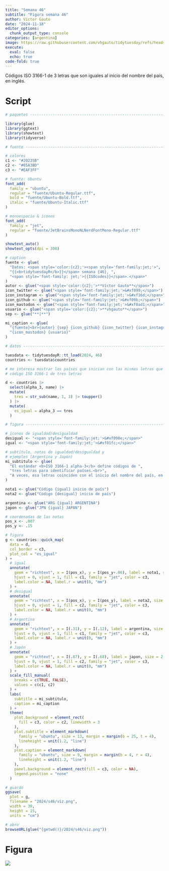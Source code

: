 ```yaml
---
title: "Semana 46"
subtitle: "Figura semana 46"
author: Víctor Gauto
date: "2024-11-18"
editor_options:
  chunk_output_type: console
categories: [argentina]
image: https://raw.githubusercontent.com/vhgauto/tidytuesday/refs/heads/main/2024/s46/viz.png
execute:
  eval: false
  echo: true
code-fold: true
---
```


Códigos ISO 3166-1 de 3 letras que son iguales al inicio del nombre del país, en inglés.

# Script

```r

# paquetes ----------------------------------------------------------------

library(glue)
library(ggtext)
library(showtext)
library(tidyverse)

# fuente ------------------------------------------------------------------

# colores
c1 <- "#20235B"
c2 <- "#05A3BD"
c3 <- "#EAF3FF"

# fuente: Ubuntu
font_add(
  family = "ubuntu",
  regular = "fuente/Ubuntu-Regular.ttf",
  bold = "fuente/Ubuntu-Bold.ttf",
  italic = "fuente/Ubuntu-Italic.ttf"
)

# monoespacio & íconos
font_add(
  family = "jet",
  regular = "fuente/JetBrainsMonoNLNerdFontMono-Regular.ttf"
)

showtext_auto()
showtext_opts(dpi = 300)

# caption
fuente <- glue(
  "Datos: <span style='color:{c2};'><span style='font-family:jet;'>",
  "{{<b>tidytuesdayR</b>}}</span> semana {46}, ",
  "<span style='font-family: jet;'>{{ISOcodes}}</span>.</span>"
)
autor <- glue("<span style='color:{c2};'>**Víctor Gauto**</span>")
icon_twitter <- glue("<span style='font-family:jet;'>&#xf099;</span>")
icon_instagram <- glue("<span style='font-family:jet;'>&#xf16d;</span>")
icon_github <- glue("<span style='font-family:jet;'>&#xf09b;</span>")
icon_mastodon <- glue("<span style='font-family:jet;'>&#xf0ad1;</span>")
usuario <- glue("<span style='color:{c2};'>**vhgauto**</span>")
sep <- glue("**|**")

mi_caption <- glue(
  "{fuente}<br>{autor} {sep} {icon_github} {icon_twitter} {icon_instagram} ",
  "{icon_mastodon} {usuario}"
)

# datos -------------------------------------------------------------------

tuesdata <- tidytuesdayR::tt_load(2024, 46)
countries <- tuesdata$countries

# me interesa mostrar los países que inician con las mismas letras que el 
# código ISO 3166-1 de tres letras

d <- countries |> 
  select(alpha_3, name) |> 
  mutate(
    tres = str_sub(name, 1, 3) |> toupper()
  ) |> 
  mutate(
    es_igual = alpha_3 == tres
  )

# figura ------------------------------------------------------------------

# íconos de igualdad/desigualdad
desigual <- "<span style='font-family:jet;'>&#xf098e;</span>"
igual <- "<span style='font-family:jet;'>&#xf01fc;</span>"

# subtítulo, notas de igualdad/desigualdad y
# ejemples (Argentina y Japón)
mi_subtitulo <- glue(
  "El estándar <b>ISO 3166-1 alpha-3</b> define códigos de ",
  "tres letras para identificar países.<br>",
  "A veces, esa letras coinciden con el inicio del nombre del país, en inglés."
)

nota1 <- glue("Código {igual} inicio de país")
nota2 <- glue("Código {desigual} inicio de país")

argentina <- glue("ARG {igual} ARGENTINA")
japon <- glue("JPN {igual} JAPAN")

# coordenadas de las notas
pos_x <- .007
pos_y <- .15

# figura
g <- countries::quick_map(
  data = d,
  col_border = c3,
  plot_col = "es_igual"
) +
  # igual
  annotate(
    geom = "richtext", x = I(pos_x), y = I(pos_y+.06), label = nota1, size = 4,
    hjust = 0, vjust = 1, fill = c1, family = "jet", color = c3,
    label.color = NA, label.r = unit(0, "mm")
  ) +
  # desigual
  annotate(
    geom = "richtext", x = I(pos_x), y = I(pos_y), label = nota2, size = 4,
    hjust = 0, vjust = 1, fill = c2, family = "jet", color = c3,
    label.color = NA, label.r = unit(0, "mm")
  ) +
  # Argentina
  annotate(
    geom = "richtext", x = I(.31), y = I(.12), label = argentina, size = 2.7,
    hjust = 0, vjust = 1, fill = c1, family = "jet", color = c3,
    label.color = NA, label.r = unit(0, "mm")
  ) +
  # Japón
  annotate(
    geom = "richtext", x = I(.87), y = I(.68), label = japon, size = 2.7,
    hjust = 0, vjust = 1, fill = c2, family = "jet", color = c3,
    label.color = NA, label.r = unit(0, "mm")
  ) +
  scale_fill_manual(
    breaks = c(TRUE, FALSE),
    values = c(c1, c2)
  ) +
  labs(
    subtitle = mi_subtitulo,
    caption = mi_caption
  ) +
  theme(
    plot.background = element_rect(
      fill = c3, color = c2, linewidth = 3
    ),
    plot.subtitle = element_markdown(
      family = "ubuntu", size = 13, margin = margin(b = 25, t = 4),
      lineheight = unit(1.2, "line")
    ),
    plot.caption = element_markdown(
      family = "ubuntu", size = 9, margin = margin(b = 4, r = 4),
      lineheight = unit(1.2, "line")
    ),
    panel.background = element_rect(fill = c3, color = NA),
    legend.position = "none"
  )

# guardo
ggsave(
  plot = g,
  filename = "2024/s46/viz.png",
  width = 30,
  height = 15,
  units = "cm")

# abro
browseURL(glue("{getwd()}/2024/s46/viz.png"))
```

# Figura

![](https://raw.githubusercontent.com/vhgauto/tidytuesday/refs/heads/main/2024/s46/viz.png)


